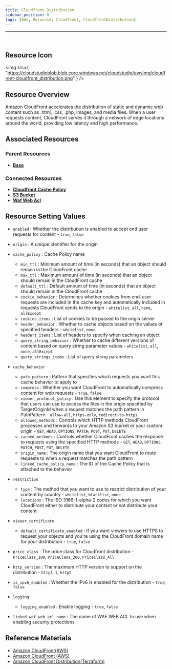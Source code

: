 ```yaml
---
title: Cloudfront Distribution
sidebar_position: 0
tags: [AWS, Resource, Cloudfront, CloudfrontDistribution]
---
```


<hr />
<br />

## Resource Icon

<img
    src={
        "https://cloudstudioblob.blob.core.windows.net/cloudstudio/awsImg/cloudfront-cloudfront_distribution.png"
    }
/>

## Resource Overview

Amazon CloudFront accelerates the distribution of static and dynamic web content such as .html, .css, .php, images, and media files. 
When a user requests content, CloudFront serves it through a network of edge locations around the world, providing low latency and high performance.

## Associated Resources

### Parent Resources

-   [**Base**](https://docs.cstudio.app/docs/resource/aws/Base/)

### Connected Resources

-   [**Cloudfront Cache Policy**](https://docs.cstudio.app/en/docs/resource/aws/Cloudfront/CloudfrontDistribution)
-   [**S3 Bucket**](https://docs.cstudio.app/en/docs/resource/aws/S3/S3Bucket)
-   [**Waf Web Acl**](https://docs.cstudio.app/en/docs/resource/aws/Waf/WafWebAcl)

## Resource Setting Values

-   `enabled` : Whether the distribution is enabled to accept end user requests for content - `true`, `false`
-   `origin` : A unique identifier for the origin
-   `cache_policy` : Cache Policy name
    -   `min_ttl` : Minimum amount of time (in seconds) that an object should remain in the CloudFront cache
    -   `max_ttl` : Maximum amount of time (in seconds) that an object should remain in the CloudFront cache
    -   `default_ttl` : Default amount of time (in seconds) that an object should remain in the CloudFront cache
    -   `cookie_behavior` : Determines whether cookies from end-user requests are included in the cache key and automatically included in requests CloudFront sends to the origin - `whitelist`, `all`, `none`, `allExcept`
    -   `cookies_items` : List of cookies to be passed to the origin server
    -   `header_behavior` : Whether to cache objects based on the values of specified headers - `whitelist`, `none`
    -   `headers_items` : List of headers to specify when caching an object
    -   `query_string_behavior` : Whether to cache different versions of content based on query string parameter values - `whitelist`, `all`, `none`, `allExcept`
    -   `query_strings_items` : List of query string parameters
-   `cache_behavior`
    -   `path_pattern` : Pattern that specifies which requests you want this cache behavior to apply to
    -   `compress` : Whether you want CloudFront to automatically compress content for web requests - `true`, `false`
    -   `viewer_protocol_policy` : Use this element to specify the protocol that users can use to access the files in the origin specified by TargetOriginId when a request matches the path pattern in PathPattern - `allow-all`, `https-only`, `redirect-to-https`
    -   `allowed_methods` : Controls which HTTP methods CloudFront processes and forwards to your Amazon S3 bucket or your custom origin - `GET`, `HEAD`, `OPTIONS`, `PATCH`, `POST`, `PUT`, `DELETE`
    -   `cached_methods` : Controls whether CloudFront caches the response to requests using the specified HTTP methods - `GET`, `HEAD`, `OPTIONS`, `PATCH`, `POST`, `PUT`, `DELETE`
    -   `origin_name` : The origin name that you want CloudFront to route requests to when a request matches the path pattern
    -   `linked_cache_policy_name` : The ID of the Cache Policy that is attached to the behavior

-   `restriction`
    -   `type` : The method that you want to use to restrict distribution of your content by country - `whitelist`, `blacklist`, `none`
    -   `locations` : The ISO 3166-1-alpha-2 codes for which you want CloudFront either to distribute your content or not distribute your content

-   `viewer_certificate`
    -   `default_certificate_enabled` : If you want viewers to use HTTPS to request your objects and you're using the CloudFront domain name for your distribution - `true`, `false`

-   `price_class` : The price class for Cloudfront distribution - `PriceClass_100`, `PriceClass_200`, `PriceClass_All`
-   `http_version` : The maximum HTTP version to support on the distribution - `http1.1`, `http2`
-   `is_ipv6_enabled` : Whether the IPv6 is enabled for the distribution - `true`, `false`

-   `logging`
    -   `logging_enabled` : Enable logging - `true`, `false`

-   `linked_waf_web_acl_name` : The name of WAF WEB ACL to use when enabling security protections

## Reference Materials

-   [Amazon CloudFront(AWS)](https://docs.aws.amazon.com/ko_kr/AmazonCloudFront/latest/DeveloperGuide/Introduction.html)
-   [Amazon CloudFront (AWS)](https://aws.amazon.com/ko/cloudfront/pricing/?nc2=type_a)
-   [Amazon CloudFront Distribution(Terraform)](https://registry.terraform.io/providers/hashicorp/aws/latest/docs/resources/cloudfront_distribution)
